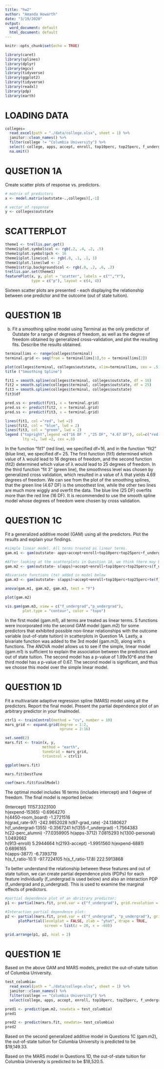 ```yaml
---
title: "hw2"
author: "Amanda Howarth"
date: "3/19/2020"
output:
  word_document: default
  html_document: default
---
```


```r
knitr::opts_chunk$set(echo = TRUE)
```

```r
library(caret) 
library(splines)
library(dplyr)
library(mgcv)
library(tidyverse)
library(ggplot2)
library(tidyverse)
library(readxl)
library(pdp)
library(earth)
```

# LOADING DATA 
```r
colleges=
  read_excel(path = "./data/college.xlsx", sheet = 1) %>% 
  janitor::clean_names() %>% 
  filter(college != "Columbia University") %>% 
  select(-college, apps, accept, enroll, top10perc, top25perc, f_undergrad, p_undergrad, room_board, books, personal, ph_d, terminal, s_f_ratio, perc_alumni, expend, grad_rate, outstate) %>% 
  na.omit()
```

# QUSETION 1A
Create scatter plots of response vs. predictors.
```r
# matrix of predictors 
x <- model.matrix(outstate~.,colleges)[,-1]

# vector of response
y <- colleges$outstate
```

# SCATTERPLOT 
```r
theme1 <- trellis.par.get()
theme1$plot.symbol$col <- rgb(.2, .4, .2, .5)
theme1$plot.symbol$pch <- 16
theme1$plot.line$col <- rgb(.8, .1, .1, 1)
theme1$plot.line$lwd <- 2
theme1$strip.background$col <- rgb(.0, .2, .6, .2)
trellis.par.set(theme1)
featurePlot(x, y, plot = "scatter", labels = c("","Y"),
            type = c("p"), layout = c(4, 4))
```
Sixteen scatter plots are presented - each displaying the relationship between one predictor and the outcome (out of state tuition).


# QUESTION 1B
b)  Fit  a  smoothing  spline  model  using Terminal as the only predictor of Outstate for  a range of degrees of freedom, as well as the degree of freedom obtained by generalized cross-validation, and plot the resulting fits.  Describe the results obtained.
```r
terminallims <- range(colleges$terminal)
terminal.grid <- seq(from = terminallims[1],to = terminallims[2])

plot(colleges$terminal, colleges$outstate, xlim=terminallims, cex = .5, col = "darkgrey")
title ("Smoothing Spline")

fit1 = smooth.spline(colleges$terminal, colleges$outstate, df = 16)
fit2 = smooth.spline(colleges$terminal, colleges$outstate, df = 25)
fit3 = smooth.spline(colleges$terminal, colleges$outstate)
fit3$df 

pred.ss <- predict(fit1, x = terminal.grid)
pred.ss <- predict(fit2, x = terminal.grid)
pred.ss <- predict(fit3, x = terminal.grid)

lines(fit1, col ="red", lwd =2)
lines(fit2, col = "blue", lwd = 2)
lines(fit3, col = "green", lwd = 2)
legend ("topright",legend =c("16 DF " ,"25 DF", "4.67 DF"), col=c("red "," blue ", "green"),
        lty =1, lwd =2, cex =.8)

```
In the function "fit1" (red line), we specified df=16, and in the function "fit2" (blue line), we specified df= 25. The first function (fit1) determined which value of λ would lead to 16 degrees of freedom, and the second function (fit2) determined which value of λ would lead to 25 degrees of freedom. In the third function "fit 3" (green line), the smoothness level was chosen by generalized cross validation, which resulted in a value of λ that yields 4.69 degrees of freedom. We can see from the plot of the smoothing splines, that the green line (4.67 DF) is the smoothest line, while the other two lines are much more wiggly and overfit the data. The blue line (25 DF) overfits more than the red line (16 DF). It is recommended to use the smooth spline model whose degrees of freedom were chosen by cross validation. 


# QUESTION 1C 
Fit  a  generalized  additive  model  (GAM)  using  all  the  predictors.   Plot  the  results and explain your findings.
```r
#simple linear model. All terms treated as linear terms. 
gam.m1 <- gam(outstate~ apps+accept+enroll+top10perc+top25perc+f_undergrad+p_undergrad+room_board+books+personal+ph_d+terminal+s_f_ratio+perc_alumni+expend+grad_rate, data = colleges)

#After looking at the scatterplots in Question 1A, we think there may be non-linear trends between some predictors (such as f_undegrad, p_undergrad, books, and apps) and the response variable, and thus, we added s functions. 
gam.m2 <- gam(outstate~ s(apps)+accept+enroll+top10perc+top25perc+s(f_undergrad)+s(p_undergrad)+room_board+s(books)+personal+ph_d+terminal+s_f_ratio+perc_alumni+expend+grad_rate, data = colleges)

#Bivariate functions (te) added in model below 
gam.m3 <- gam(outstate~ s(apps)+accept+enroll+top10perc+top25perc+te(f_undergrad,p_undergrad)+room_board+s(books)+personal+ph_d+terminal+s_f_ratio+perc_alumni+expend+grad_rate, data = colleges)

anova(gam.m1, gam.m2, gam.m3, test = "F")

plot(gam.m2)

vis.gam(gam.m3, view = c("f_undergrad","p_undergrad"), 
        plot.type = "contour", color = "topo")
```
In the first model (gam.m1), all terms are treated as linear terms. S functions were incorporated into the second GAM model (gam.m2) for some predictors that exhibited possible non-linear relationships with the outcome variable (out-of-state tuition) in scatterplots in Question 1A. Lastly, a bivariate function was added to the 3rd model (gam.m3), along with s functions. The ANOVA model allows us to see if the simple, linear model (gam.m1) is sufficient to explain the association between the predictors and out of state tuition. The second model has a p-value of 1.99x10^6 and the third model has a p-value of 0.67. The second model is significant, and thus we choose this model over the simple linear model. 

# QUESTION 1D
Fit a multivariate adaptive regression spline (MARS) model using all the predictors. Report the final model. Present the partial dependence plot of an arbitrary predictor in your finalmodel.
```r
ctrl1 <- trainControl(method = "cv", number = 10)
mars_grid <- expand.grid(degree = 1:2, 
                         nprune = 2:16)

set.seed(2)
mars.fit <- train(x, y,
                 method = "earth",
                 tuneGrid = mars_grid,
                 trControl = ctrl1)

ggplot(mars.fit)

mars.fit$bestTune

coef(mars.fit$finalModel) 
```
The optimal model includes 16 terms (includes intercept) and 1 degree of freedom. The final model is reported below: 

(Intercept)         11157.3323100         
h(expend-15365)     -0.6964270          
h(4450-room_board)  -1.2721516       
h(grad_rate-97)     -242.9852028 
h(97-grad_rate)     -24.1380627  
h(f_undergrad-1355)  -0.3567241 
h(1355-f_undergrad)  -1.7564383  
h(22-perc_alumni)    -77.0359905 
h(apps-3712)          7.0815293
h(1300-personal)      1.0492662   
h(913-enroll)         5.2944664 
h(2193-accept)      -1.9951560 
h(expend-6881)       0.6896165       
h(apps-3877)         -6.7393719  
h(s_f_ratio-10.1)   -97.7224105 
h(s_f_ratio-17.8)    222.5913868 
       
       
To better understand the relationship between these features and out of state tuition, we can create partial dependence plots (PDPs) for each feature individually (f_undergrad is used below) and also an interaction PDP (f_undergrad and p_undergrad). This is used to examine the marginal effects of predictors.                          
```r
#partial dependence plot of an abritrary predictor:
p1 <- partial(mars.fit, pred.var = c("f_undergrad"), grid.resolution = 10) %>% autoplot()

#Interaction partial dependence plot: 
p2 <- partial(mars.fit, pred.var = c("f_undergrad", "p_undergrad"), grid.resolution = 10) %>%
      plotPartial(levelplot = FALSE, zlab = "yhat", drape = TRUE, 
                  screen = list(z = 20, x = -60))

grid.arrange(p1, p2, ncol = 2)
```


# QUESTION 1E
Based on the above GAM and MARS models, predict the out-of-state tuition of Columbia University.
```r
test_columbia=
  read_excel(path = "./data/college.xlsx", sheet = 1) %>% 
  janitor::clean_names() %>% 
  filter(college == "Columbia University") %>%
  select(college, apps, accept, enroll, top10perc, top25perc, f_undergrad, p_undergrad, room_board, books, personal, ph_d, terminal, s_f_ratio, perc_alumni, expend, grad_rate, outstate) 

pred1 <- predict(gam.m2, newdata = test_columbia)
pred1

pred2 <- predict(mars.fit, newdata= test_columbia)
pred2
```
Based on the second generalized additive model in Questions 1C (gam.m2), the out-of-state tuition for Columbia University is predicted to be $19,149.33.

Based on the MARS model in Questions 1D, the out-of-state tuition for Columbia University is predicted to be $18,520.5. 





